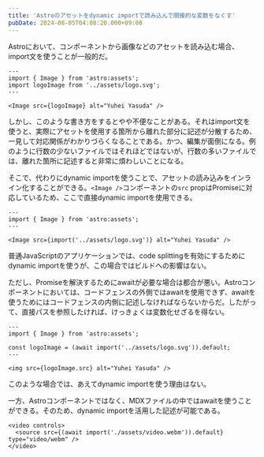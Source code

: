 ```yaml
---
title: 'Astroのアセットをdynamic importで読み込んで間接的な変数をなくす'
pubDate: 2024-08-05T04:08:20.000+09:00
---
```


Astroにおいて、コンポーネントから画像などのアセットを読み込む場合、import文を使うことが一般的だ。

```astro
---
import { Image } from 'astro:assets';
import logoImage from '../assets/logo.svg';
---

<Image src={logoImage} alt="Yuhei Yasuda" />
```

しかし、このような書き方をするとやや不便なことがある。それはimport文を使うと、実際にアセットを使用する箇所から離れた部分に記述が分散するため、一見して対応関係がわかりづらくなることである。かつ、編集が面倒になる。例のように行数の少ないファイルではそれほどではないが、行数の多いファイルでは、離れた箇所に記述すると非常に煩わしいことになる。

そこで、代わりにdynamic importを使うことで、アセットの読み込みをインライン化することができる。`<Image />`コンポーネントの`src` propはPromiseに対応しているため、ここで直接dynamic importを使用できる。

```astro
---
import { Image } from 'astro:assets';
---

<Image src={import('../assets/logo.svg')} alt="Yuhei Yasuda" />
```

普通JavaScriptのアプリケーションでは、code splittingを有効にするためにdynamic importを使うが、この場合ではビルドへの影響はない。

ただし、Promiseを解決するためにawaitが必要な場合は都合が悪い。Astroコンポーネントにおいては、コードフェンスの外側ではawaitを使用できず、awaitを使うためにはコードフェンスの内側に記述しなければならないからだ。したがって、直接パスを参照したければ、けっきょくは変数化せざるを得ない。

```astro
---
import { Image } from 'astro:assets';

const logoImage = (await import('../assets/logo.svg')).default;
---

<img src={logoImage.src} alt="Yuhei Yasuda" />
```

このような場合では、あえてdynamic importを使う理由はない。

一方、Astroコンポーネントではなく、MDXファイルの中ではawaitを使うことができる。そのため、dynamic importを活用した記述が可能である。

```mdx
<video controls>
  <source src={(await import('./assets/video.webm')).default} type="video/webm" />
</video>
```
